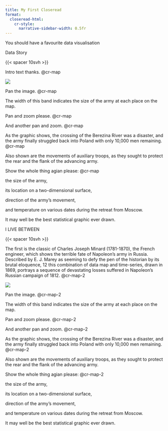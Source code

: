 ```yaml
---
title: My First Closeread
format:
  closeread-html:
    cr-style: 
      narrative-sidebar-width: 0.5fr
---
```


::: {.cr-section }

You should have a favourite data visualisation

<cross through> Data Story
:::


:::{.cr-section}

{{< spacer 10svh >}}

Intro text thanks. @cr-map

:::{#cr-map}
![](minard-large.png)
:::

Pan the image. [@cr-map]{pan-to="70%,-10%" scale-by="2.1"}

The width of this band indicates the size of the army at each place on the map.

Pan and zoom please. [@cr-map]{pan-to="-55%,10%" scale-by="1.5"}

And another pan and zoom. [@cr-map]{pan-to="-25%,10%" scale-by="1.5"}

As the graphic shows, the crossing of the Berezina River was a disaster, and the army finally struggled back into Poland with only 10,000 men remaining. [@cr-map]{pan-to="18%,-15%" scale-by="2.4"}

Also shown are the movements of auxiliary troops, as they sought to protect the rear and the flank of the advancing army.

Show the whole thing agian please: @cr-map

the size of the army,

its location on a two-dimensional surface,

direction of the army's movement,

and temperature on various dates during the retreat from Moscow.

It may well be the best statistical graphic ever drawn.

:::


::: {.cr-section}

I LIVE BETWEEN

:::

<!-- https://github.com/qmd-lab/closeread/issues/158 -->
:::: {style="--cr-narrative-sidebar-width: 3fr;"}

:::{.cr-section layout="sidebar-left"}

{{< spacer 10svh >}}

The first is the classic of Charles Joseph Minard (1781-1870), the French engineer, which shows the terrible fate of Napoleon's army in Russia. Described by E. J. Marey as seeming to defy the pen of the historian by its brutal eloquence, 12 this combination of data map and time-series, drawn in 1869, portrays a sequence of devastating losses suffered in Napoleon's Russian campaign of 1812. @cr-map-2

:::{#cr-map-2}
![](minard-large.png)
:::

Pan the image. [@cr-map-2]{pan-to="70%,-10%" scale-by="2.1"}

The width of this band indicates the size of the army at each place on the map.

Pan and zoom please. [@cr-map-2]{pan-to="-55%,10%" scale-by="1.5"}

And another pan and zoom. [@cr-map-2]{pan-to="-25%,10%" scale-by="1.5"}

As the graphic shows, the crossing of the Berezina River was a disaster, and the army finally struggled back into Poland with only 10,000 men remaining. [@cr-map-2]{pan-to="18%,-15%" scale-by="2.4"}

Also shown are the movements of auxiliary troops, as they sought to protect the rear and the flank of the advancing army.

Show the whole thing agian please: @cr-map-2

the size of the army,

its location on a two-dimensional surface,

direction of the army's movement,

and temperature on various dates during the retreat from Moscow.

It may well be the best statistical graphic ever drawn.

:::

::::
